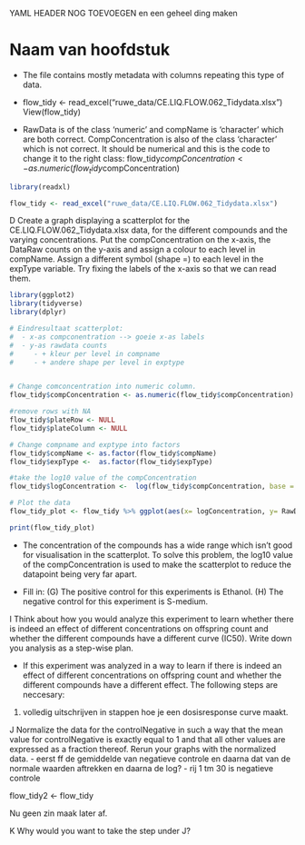 YAML HEADER NOG TOEVOEGEN en een geheel ding maken

# Naam van hoofdstuk

   - The file contains mostly metadata with columns repeating this type of data.

  - flow_tidy <- read_excel("ruwe_data/CE.LIQ.FLOW.062_Tidydata.xlsx")
    View(flow_tidy)

   - RawData is of the class 'numeric' and compName is 'character' which are both correct. CompConcentration is also of the class 'character' which is not correct. It should be numerical and this is the code to change it to the right class: flow_tidy$compConcentration <- as.numeric(flow_tidy$compConcentration)
```R
library(readxl)

flow_tidy <- read_excel("ruwe_data/CE.LIQ.FLOW.062_Tidydata.xlsx")

```


D Create a graph displaying a scatterplot for the CE.LIQ.FLOW.062_Tidydata.xlsx data, for the different compounds and the varying concentrations. Put the compConcentration on the x-axis, the DataRaw counts on the y-axis and assign a colour to each level in compName. Assign a different symbol (shape =) to each level in the expType variable. Try fixing the labels of the x-axis so that we can read them.
```r
library(ggplot2)
library(tidyverse)
library(dplyr)

# Eindresultaat scatterplot:
#  - x-as compconentration --> goeie x-as labels
#  - y-as rawdata counts 
#     - + kleur per level in compname
#     - + andere shape per level in exptype


# Change comconcentration into numeric column.
flow_tidy$compConcentration <- as.numeric(flow_tidy$compConcentration)

#remove rows with NA
flow_tidy$plateRow <- NULL
flow_tidy$plateColumn <- NULL

# Change compname and exptype into factors
flow_tidy$compName <- as.factor(flow_tidy$compName)
flow_tidy$expType <-  as.factor(flow_tidy$expType)

#take the log10 value of the compConcentration
flow_tidy$logConcentration <-  log(flow_tidy$compConcentration, base = 10)

# Plot the data
flow_tidy_plot <- flow_tidy %>% ggplot(aes(x= logConcentration, y= RawData, colour = compName, shape = expType)) + geom_jitter() + theme_bw() + labs(title = "C.elegans nematodes exposed to varying concentrations of different compounds", x= "log10 of the concentration in nM")

print(flow_tidy_plot)
```


- The concentration of the compounds has a wide range which isn't good for visualisation in the scatterplot. To solve this problem, the log10 value of the compConcentration is used to make the scatterplot to reduce the datapoint being very far apart.

- Fill in: (G) The positive control for this experiments is Ethanol. (H) The negative control for this experiment is S-medium.

I Think about how you would analyze this experiment to learn whether there is indeed an effect of different concentrations on offspring count and whether the different compounds have a different curve (IC50). Write down you analysis as a step-wise plan.

- If this experiment was analyzed in a way to learn if there is indeed an effect of different concentrations on offspring count and whether the different compounds have a different effect. The following steps are neccesary:
1. volledig uitschrijven in stappen hoe je een dosisresponse curve maakt.

J Normalize the data for the controlNegative in such a way that the mean value for controlNegative is exactly equal to 1 and that all other values are expressed as a fraction thereof. Rerun your graphs with the normalized data.
- eerst ff de gemiddelde van negatieve controle en daarna dat van de normale waarden aftrekken en daarna de log?
- rij 1 tm 30 is negatieve controle

flow_tidy2 <- flow_tidy

Nu geen zin maak later af.

K Why would you want to take the step under J?